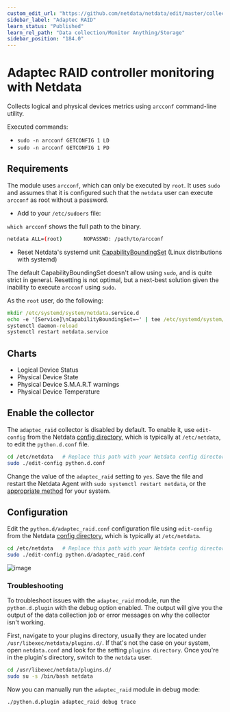```yaml
---
custom_edit_url: "https://github.com/netdata/netdata/edit/master/collectors/python.d.plugin/adaptec_raid/README.md"
sidebar_label: "Adaptec RAID"
learn_status: "Published"
learn_rel_path: "Data collection/Monitor Anything/Storage"
sidebar_position: "184.0"
---
```



# Adaptec RAID controller monitoring with Netdata

Collects logical and physical devices metrics using `arcconf` command-line utility.

Executed commands:

- `sudo -n arcconf GETCONFIG 1 LD`
- `sudo -n arcconf GETCONFIG 1 PD`

## Requirements

The module uses `arcconf`, which can only be executed by `root`. It uses
`sudo` and assumes that it is configured such that the `netdata` user can execute `arcconf` as root without a password.

-  Add to your `/etc/sudoers` file:

`which arcconf` shows the full path to the binary.

```bash
netdata ALL=(root)       NOPASSWD: /path/to/arcconf
```

- Reset Netdata's systemd
  unit [CapabilityBoundingSet](https://www.freedesktop.org/software/systemd/man/systemd.exec.html#Capabilities) (Linux
  distributions with systemd)

The default CapabilityBoundingSet doesn't allow using `sudo`, and is quite strict in general. Resetting is not optimal, but a next-best solution given the inability to execute `arcconf` using `sudo`.


As the `root` user, do the following:

```cmd
mkdir /etc/systemd/system/netdata.service.d
echo -e '[Service]\nCapabilityBoundingSet=~' | tee /etc/systemd/system/netdata.service.d/unset-capability-bounding-set.conf
systemctl daemon-reload
systemctl restart netdata.service
```

## Charts

- Logical Device Status
- Physical Device State
- Physical Device S.M.A.R.T warnings
- Physical Device Temperature

## Enable the collector

The `adaptec_raid` collector is disabled by default. To enable it, use `edit-config` from the
Netdata [config directory](/docs/getting-started/manage-and-configure/configuration), which is typically at `/etc/netdata`, to edit the `python.d.conf`
file.

```bash
cd /etc/netdata   # Replace this path with your Netdata config directory, if different
sudo ./edit-config python.d.conf
```

Change the value of the `adaptec_raid` setting to `yes`. Save the file and restart the Netdata Agent with `sudo
systemctl restart netdata`, or the [appropriate method](/docs/getting-started/manage-and-configure/start-stop-or-restart-the-netdata-agent) for your system.

## Configuration

Edit the `python.d/adaptec_raid.conf` configuration file using `edit-config` from the
Netdata [config directory](/docs/getting-started/manage-and-configure/configuration), which is typically at `/etc/netdata`.

```bash
cd /etc/netdata   # Replace this path with your Netdata config directory, if different
sudo ./edit-config python.d/adaptec_raid.conf
```

![image](https://user-images.githubusercontent.com/22274335/47278133-6d306680-d601-11e8-87c2-cc9c0f42d686.png)




### Troubleshooting

To troubleshoot issues with the `adaptec_raid` module, run the `python.d.plugin` with the debug option enabled. The 
output will give you the output of the data collection job or error messages on why the collector isn't working.

First, navigate to your plugins directory, usually they are located under `/usr/libexec/netdata/plugins.d/`. If that's 
not the case on your system, open `netdata.conf` and look for the setting `plugins directory`. Once you're in the 
plugin's directory, switch to the `netdata` user.

```bash
cd /usr/libexec/netdata/plugins.d/
sudo su -s /bin/bash netdata
```

Now you can manually run the `adaptec_raid` module in debug mode:

```bash
./python.d.plugin adaptec_raid debug trace
```


